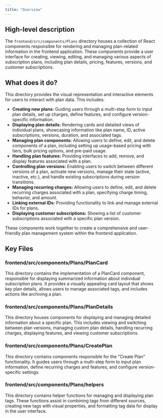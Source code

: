 ```yaml
---
title: "Overview"
---
```


## High-level description
The `frontend/src/components/Plans` directory houses a collection of React components responsible for rendering and managing plan-related information in the frontend application. These components provide a user interface for creating, viewing, editing, and managing various aspects of subscription plans, including plan details, pricing, features, versions, and customer subscriptions.

## What does it do?
This directory provides the visual representation and interactive elements for users to interact with plan data. This includes:

- **Creating new plans:** Guiding users through a multi-step form to input plan details, set up charges, define features, and configure version-specific information.
- **Displaying plan details:** Rendering cards and detailed views of individual plans, showcasing information like plan name, ID, active subscriptions, versions, duration, and associated tags.
- **Managing plan components:** Allowing users to define, edit, and delete components of a plan, including setting up usage-based pricing with tiers, bulk pricing options, and pre-paid usage.
- **Handling plan features:** Providing interfaces to add, remove, and display features associated with a plan.
- **Controlling plan versions:** Enabling users to switch between different versions of a plan, activate new versions, manage their state (active, inactive, etc.), and handle existing subscriptions during version transitions.
- **Managing recurring charges:** Allowing users to define, edit, and delete recurring charges associated with a plan, specifying charge timing, behavior, and amount.
- **Linking external IDs:** Providing functionality to link and manage external IDs for plans.
- **Displaying customer subscriptions:** Showing a list of customer subscriptions associated with a specific plan version.

These components work together to create a comprehensive and user-friendly plan management system within the frontend application.

## Key Files
### frontend/src/components/Plans/PlanCard
This directory contains the implementation of a PlanCard component, responsible for displaying summarized information about individual subscription plans. It provides a visually appealing card layout that shows key plan details, allows users to manage associated tags, and includes actions like archiving a plan.

### frontend/src/components/Plans/PlanDetails
This directory houses components for displaying and managing detailed information about a specific plan. This includes viewing and switching between plan versions, managing custom plan details, handling recurring charges, displaying features, and viewing customer subscriptions.

### frontend/src/components/Plans/CreatePlan
This directory contains components responsible for the "Create Plan" functionality. It guides users through a multi-step form to input plan information, define recurring charges and features, and configure version-specific settings.

### frontend/src/components/Plans/helpers
This directory contains helper functions for managing and displaying plan tags. These functions assist in combining tags from different sources, creating new tags with visual properties, and formatting tag data for display in the user interface. 
